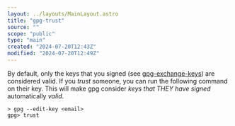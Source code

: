 ```yaml
---
layout: ../layouts/MainLayout.astro
title: "gpg-trust"
source: ""
scope: "public"
type: "main"
created: "2024-07-20T12:43Z"
modified: "2024-07-20T12:49Z"
---
```


By default, only the keys that you signed (see [gpg-exchange-keys](/gpg-exchange-keys)) are considered valid. If you *trust* someone, you can run the following command on their key. This will make gpg consider *keys that THEY have signed* automatically *valid*.

```shell
> gpg --edit-key <email>
gpg> trust
```